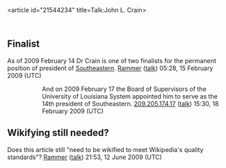 <article id="21544234" title=Talk:John L. Crain>
	<talkpage id="21544234" title="Talk:John L. Crain">
{{WikiProject Biography
|living=yes
|class=stub
|auto=inherit
|listas=Crain, John
}}
{{WikiProject Business|class=Stub|Accountancy=yes}}

==Finalist==
As of 2009 February 14 Dr Crain is one of two finalists for the permanent position of president of [[Southeastern Louisiana University|Southeastern]].  [[User:Richard David Ramsey|Rammer]] ([[User talk:Richard David Ramsey|talk]]) 05:28, 15 February 2009 (UTC)

::And on 2009 February 17 the Board of Supervisors of the University of Louisiana System appointed him to serve as the 14th president of Southeastern. [[Special:Contributions/209.205.174.17|209.205.174.17]] ([[User talk:209.205.174.17|talk]]) 15:30, 18 February 2009 (UTC)

== Wikifying still needed? ==

Does this article still &quot;need to be wikified to meet Wikipedia's quality standards&quot;? [[User:Richard David Ramsey|Rammer]] ([[User talk:Richard David Ramsey|talk]]) 21:53, 12 June 2009 (UTC)
	</talkpage>
</article>